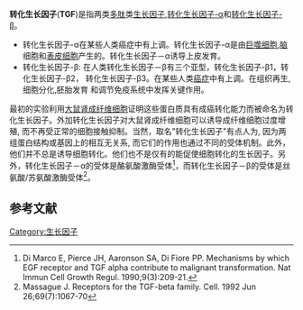 '''转化生长因子'''('''TGF''')是指两类[[多肽|多肽]]类[[生长因子|生长因子]],[[转化生长因子-α|转化生长因子-α]]和[[转化生长因子-β|转化生长因子-β]]。
*转化生长因子-α在某些人类癌症中有上调。转化生长因子-α是由[[巨噬细胞|巨噬细胞]],[[脑|脑]]细胞和[[表皮细胞|表皮细胞]]产生的。转化生长因子－α诱导上皮发育。
*转化生长因子-β: 在人类转化生长因子－β有三个亚型，转化生长因子-β1，转化生长因子-β2， 转化生长因子-β3。在某些人类[[癌症|癌症]]中有上调。在组织再生,细胞分化,胚胎发育 和调节免疫系统中发挥关键作用。

最初的实验利用[[大鼠|大鼠]][[肾|肾]][[成纤维细胞|成纤维细胞]]证明这些蛋白质具有成癌转化能力而被命名为转化生长因子。外加转化生长因子对大鼠肾成纤维细胞可以诱导成纤维细胞过度增殖, 而不再受正常的细胞接触抑制。当然，取名"转化生长因子"有点人为, 因为两组蛋白结构或基因上的相互无关系, 而它们的作用也通过不同的受体机制。此外，他们并不总是诱导细胞转化。他们也不是仅有的能促使细胞转化的生长因子。另外，转化生长因子－α的受体是酪氨酸激酶受体<ref>Di Marco E, Pierce JH, Aaronson SA, Di Fiore PP. Mechanisms by which EGF receptor and TGF alpha contribute to malignant transformation. Nat Immun Cell Growth Regul. 1990;9(3):209-21.</ref>，而转化生长因子－β的受体是丝氨酸/苏氨酸激酶受体<ref>Massague J. Receptors for the TGF-beta family. Cell. 1992 Jun 26;69(7):1067-70</ref>。

==参考文献==
<div class="references-small">
<references />
</div>

{{生长因子}}

[[Category:生长因子|Category:生长因子]]